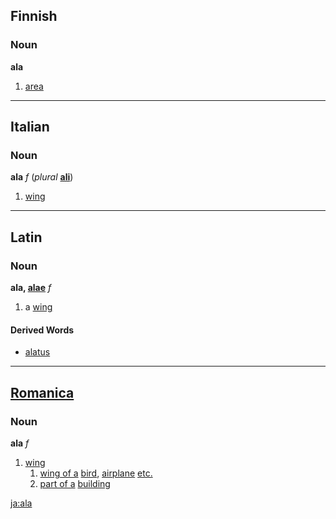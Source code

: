 ==Finnish==
===Noun===
'''ala'''
#[[area]]

----
==Italian==
===Noun===
'''ala''' ''f'' (''plural'' '''[[ali]]''') <!--this is the only plural; the plural is irregular-->

#[[wing]]

----

==Latin==
===Noun===
'''ala, [[Wiktionary Appendix:Latin first declension|alae]]''' ''f''

#a [[wing]]

====Derived Words====
*[[alatus]]

----

==[[Romanica]]==
===Noun===
'''ala''' ''f''
#[[wing]] 
## [[wing of a]] [[bird]], [[airplane]] [[etc.]] 
## [[part of a]] [[building]]

[[ja:ala]]